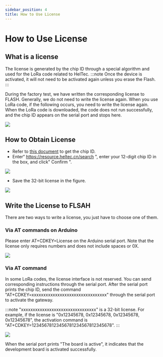 ```yaml
---
sidebar_position: 4
title: How to Use License
---
```








# How to Use License

## What is a license

The license is generated by the chip ID through a special algorithm and used for the LoRa code related to HelTec.
:::note
Once the device is activated, it will not need to be activated again unless you erase the Flash.
:::

During the factory test, we have written the corresponding license to FLASH. Generally, we do not need to write the license again. When you use LoRa code, if the following occurs, you need to write the license again. When the LoRa code is downloaded, the code does not run successfully, and the chip ID appears on the serial port and stops here. 

![](img/how_to_use_license/04.png)

## How to Obtain License

- Refer to [this document](/docs/devices/general-docs/view_limited_technical_data) to get the chip ID.
- Enter“ https://resource.heltec.cn/search ", enter your 12-digit chip ID in the box, and click" Confirm ".

![](img/how_to_use_license/01.png)

- Save the 32-bit license in the figure.

![](img/how_to_use_license/02.png)

## Write the License to FLSAH
There are two ways to write a license, you just have to choose one of them.

### Via AT commands on Arduino

Please enter AT+CDKEY=License on the Arduino serial port. Note that the license only requires numbers and does not include spaces or 0X.

 ![](./img/how_to_use_license/03.png)



### Via AT command
In some LoRa codes, the license interface is not reserved. You can send corresponding instructions through the serial port. After the serial port prints the chip ID, send the command "AT+CDKEY=xxxxxxxxxxxxxxxxxxxxxxxxxxxxxxxx" through the serial port to activate the gateway. 

:::note
"xxxxxxxxxxxxxxxxxxxxxxxxxxxxxxxx" is a 32-bit license. For example, if the license is "0x12345678, 0x12345678, 0x12345678, 0x12345678", the activation command is "AT+CDKEY=12345678123456781234567812345678". 
:::

![](img/how_to_use_license/05.png)

When the serial port prints "The board is active", it indicates that the development board is activated successfully.